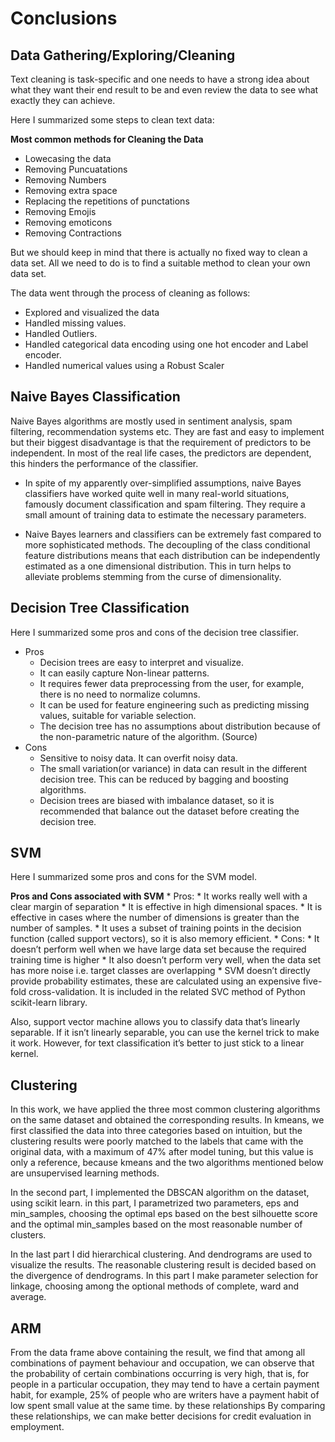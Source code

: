 # Conclusions

## Data Gathering/Exploring/Cleaning

Text cleaning is task-specific and one needs to have a strong idea about what they want their end result to be and even review the data to see what exactly they can achieve.

Here I summarized some steps to clean text data:

**Most common methods for Cleaning the Data**

* Lowecasing the data
* Removing Puncuatations
* Removing Numbers
* Removing extra space
* Replacing the repetitions of punctations
* Removing Emojis
* Removing emoticons
* Removing Contractions

But we should keep in mind that there is actually no fixed way to clean a data set. All we need to do is to find a suitable method to clean your own data set.

The data went through the process of cleaning as follows:

* Explored and visualized the data
* Handled missing values.
* Handled Outliers.
* Handled categorical data encoding using one hot encoder and Label encoder.
* Handled numerical values using a Robust Scaler

## Naive Bayes Classification

Naive Bayes algorithms are mostly used in sentiment analysis, spam filtering, recommendation systems etc. They are fast and easy to implement but their biggest disadvantage is that the requirement of predictors to be independent. In most of the real life cases, the predictors are dependent, this hinders the performance of the classifier.

* In spite of my apparently over-simplified assumptions, naive Bayes classifiers have worked quite well in many real-world situations, famously document classification and spam filtering. They require a small amount of training data to estimate the necessary parameters.

* Naive Bayes learners and classifiers can be extremely fast compared to more sophisticated methods. The decoupling of the class conditional feature distributions means that each distribution can be independently estimated as a one dimensional distribution. This in turn helps to alleviate problems stemming from the curse of dimensionality.

## Decision Tree Classification

Here I summarized some pros and cons of the decision tree classifier.

* Pros
    * Decision trees are easy to interpret and visualize.
    * It can easily capture Non-linear patterns.
    * It requires fewer data preprocessing from the user, for example, there is no need to normalize columns.
    * It can be used for feature engineering such as predicting missing values, suitable for variable selection.
    * The decision tree has no assumptions about distribution because of the non-parametric nature of the algorithm. (Source)
* Cons
    * Sensitive to noisy data. It can overfit noisy data.
    * The small variation(or variance) in data can result in the different decision tree. This can be reduced by bagging and boosting algorithms.
    * Decision trees are biased with imbalance dataset, so it is recommended that balance out the dataset before creating the decision tree.

## SVM

Here I summarized some pros and cons for the SVM model.

**Pros and Cons associated with SVM**
* Pros:
    * It works really well with a clear margin of separation
    * It is effective in high dimensional spaces.
    * It is effective in cases where the number of dimensions is greater than the number of samples.
    * It uses a subset of training points in the decision function (called support vectors), so it is also memory efficient.
* Cons:
    * It doesn’t perform well when we have large data set because the required training time is higher
    * It also doesn’t perform very well, when the data set has more noise i.e. target classes are overlapping
    * SVM doesn’t directly provide probability estimates, these are calculated using an expensive five-fold cross-validation. It is included in the related SVC method of Python scikit-learn library.

Also, support vector machine allows you to classify data that’s linearly separable. If it isn’t linearly separable, you can use the kernel trick to make it work. However, for text classification it’s better to just stick to a linear kernel.

## Clustering

In this work, we have applied the three most common clustering algorithms on the same dataset and obtained the corresponding results. In kmeans, we first classified the data into three categories based on intuition, but the clustering results were poorly matched to the labels that came with the original data, with a maximum of 47% after model tuning, but this value is only a reference, because kmeans and the two algorithms mentioned below are unsupervised learning methods.

In the second part, I implemented the DBSCAN algorithm on the dataset, using scikit learn. in this part, I parametrized two parameters, eps and min_samples, choosing the optimal eps based on the best silhouette score and the optimal min_samples based on the most reasonable number of clusters.

In the last part I did hierarchical clustering. And dendrograms are used to visualize the results. The reasonable clustering result is decided based on the divergence of dendrograms. In this part I make parameter selection for linkage, choosing among the optional methods of complete, ward and average.

## ARM

From the data frame above containing the result, we find that among all combinations of payment behaviour and occupation, we can observe that the probability of certain combinations occurring is very high, that is, for people in a particular occupation, they may tend to have a certain payment habit, for example, 25% of people who are writers have a payment habit of low spent small value at the same time. by these relationships By comparing these relationships, we can make better decisions for credit evaluation in employment.